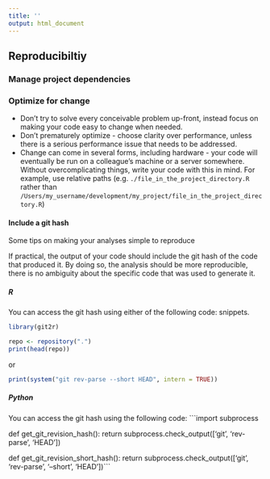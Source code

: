 ```yaml
---
title: ''
output: html_document
---
```


## Reproducibiltiy {#reproduce}

### Manage project dependencies


### Optimize for change 
* Don’t try to solve every conceivable problem up-front, instead focus on making your code easy to change when needed.
* Don’t prematurely optimize - choose clarity over performance, unless there is a serious performance issue that needs to be addressed.
* Change can come in several forms, including hardware - your code will eventually be run on a colleague's machine or a server somewhere.  Without overcomplicating things, write your code with this in mind.  For example, use relative paths (e.g. `./file_in_the_project_directory.R` rather than `/Users/my_username/development/my_project/file_in_the_project_directory.R`)


#### Include a git hash {-}

Some tips on making your analyses simple to reproduce

If practical, the output of your code should include the git hash
of the code that produced it. By doing so, the analysis should be
more reproducible, there is no ambiguity about the specific code 
that was used to generate it.

##### R {-}
You can access the git hash using either of the following code:
snippets.
```r
library(git2r)

repo <- repository(".")
print(head(repo))
```

or

```r
print(system("git rev-parse --short HEAD", intern = TRUE))
```

##### Python {-}
You can access the git hash using the following code:
```import subprocess

def get_git_revision_hash():
    return subprocess.check_output(['git', 'rev-parse', 'HEAD'])

def get_git_revision_short_hash():
    return subprocess.check_output(['git', 'rev-parse', '--short', 'HEAD'])```
